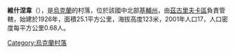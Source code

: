 {{coord|50|23|16|N|31|57|51|E|scale:30000|display=title}}

'''維什涅韋'''（{{lang-uk|Вишневе}}），是[[烏克蘭|烏克蘭]]的村落，位於該國中北部[[基輔州|基輔州]]，由[[茲古里夫卡區|茲古里夫卡區]]負責管轄，始建於1926年，面積25.1平方公里，海拔高度123米，2001年人口17，人口密度每平方公里0.68人。

{{Ukraine-geo-stub}}
[[Category:烏克蘭村落|Category:烏克蘭村落]]